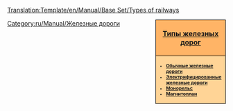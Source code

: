 <noinclude>[[Translation:Template/en/Manual/Base Set/Types of railways]]</noinclude><noinclude></noinclude><div style="float:right; padding-left:12px; background:#ffffff;">
<div style="width:150px; border:1px solid #000000; background:#ffb466; padding:5px; -moz-border-radius-topleft:5px; -moz-border-radius-topright:5px; font-size: 12pt;">
<center><strong><font size="3">[[ru/Manual/Base Set/Типы железных дорог|Типы железных дорог]]</font></strong></center>
</div>
<div style="width:150px;  border:1px solid black; border-top-width: 0px; background:#ffd496; padding:5px; -moz-border-radius-bottomleft:5px; -moz-border-radius-bottomright:8px; font-size: 8pt;">
<strong>
*[[ru/Manual/Base Set/Железные дороги|Обычные железные дороги]]<br/>
*[[en/Manual/Base Set/Electrified railways|Электрифицированные железные дороги]]<br/>
*[[en/Manual/Base Set/Monorail|Монорельс]]<br/>
*[[en/Manual/Base Set/MagLev|Магнитоплан]]
</strong>
</div>
</div>
<includeonly>[[Category:ru/Manual/Железные дороги]]</includeonly>